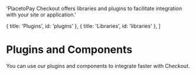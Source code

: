 
  'PlacetoPay Checkout offers libraries and plugins to facilitate integration with your site or application.'

  { title: 'Plugins', id: 'plugins' },
  { title: 'Libraries', id: 'libraries' },
]

<MissingTraductionBanner />

# Plugins and Components

You can use our plugins and components to integrate faster with Checkout.

<Libraries />
